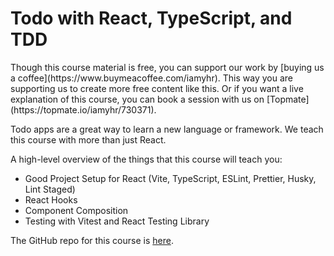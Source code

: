 
# Todo with React, TypeScript, and TDD

<Callout type="info" emoji="🤑">
  Though this course material is free, you can support our work by [buying us a coffee](https://www.buymeacoffee.com/iamyhr). This way you are supporting us to create more free content like this.
  Or if you want a live explanation of this course, you can book a session with us on [Topmate](https://topmate.io/iamyhr/730371).
</Callout>

Todo apps are a great way to learn a new language or framework. We teach this course with more than just React.

A high-level overview of the things that this course will teach you:
- Good Project Setup for React (Vite, TypeScript, ESLint, Prettier, Husky, Lint Staged)
- React Hooks
- Component Composition
- Testing with Vitest and React Testing Library

The GitHub repo for this course is [here](https://github.com/Frontend-Hire/todo-app-react-tdd-typescript).